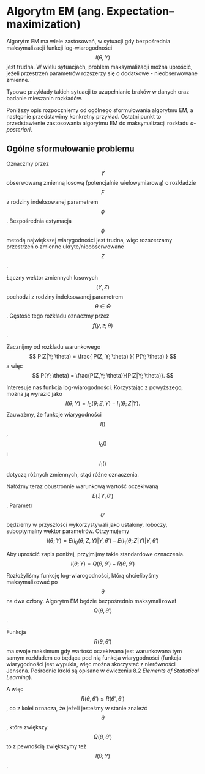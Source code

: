 # Algorytm EM (ang. Expectation–maximization)

Algorytm EM ma wiele zastosowań, w sytuacji gdy bezpośrednia maksymalizacji funkcji log-wiarogodności $$l(\theta, Y)$$ jest trudna. W wielu sytuacjach, problem maksymalizacji można uprościć, jeżeli przestrzeń parametrów rozszerzy się o dodatkowe - nieobserwowane zmienne. 

Typowe przykłady takich sytuacji to uzupełnianie braków w danych oraz badanie mieszanin rozkładów.

Poniższy opis rozpoczniemy od ogólnego sformułowania algorytmu EM, a następnie przedstawimy konkretny przykład. Ostatni punkt to przedstawienie zastosowania algorytmu EM do maksymalizacji rozkładu *a-posteriori*.


## Ogólne sformułowanie problemu

Oznaczmy przez $$Y$$ obserwowaną zmienną losową (potencjalnie wielowymiarową) o rozkładzie $$F$$ z rodziny indeksowanej parametrem $$\phi$$. Bezpośrednia estymacja $$\phi$$ metodą największej wiarygodności jest trudna, więc rozszerzamy przestrzeń o zmienne ukryte/nieobserwowane $$Z$$.

Łączny wektor zmiennych losowych $$(Y, Z)$$ pochodzi z rodziny indeksowanej parametrem $$\theta \in \Theta$$. Gęstość tego rozkładu oznaczmy przez $$f(y, z; \theta)$$.

Zacznijmy od rozkładu warunkowego
$$
P(Z|Y; \theta) = \frac{ P(Z, Y; \theta) }{ P(Y; \theta) }
$$
a więc 
$$
P(Y; \theta) = \frac{P(Z,Y; \theta)}{P(Z|Y; \theta)}.
$$

Interesuje nas funkcja log-wiarogodności. Korzystając z powyższego, można ją wyrazić jako
$$
l(\theta; Y) = l_0(\theta; Z, Y) - l_1(\theta; Z|Y).
$$
Zauważmy, że funkcje wiarygodności $$l()$$, $$l_0()$$ i $$l_1()$$ dotyczą różnych zmiennych, stąd różne oznaczenia.

Nałóżmy teraz obustronnie warunkową wartość oczekiwaną $$E(. | Y, \theta')$$. Parametr $$\theta'$$ będziemy w przyszłości wykorzystywali jako ustalony, roboczy, suboptymalny wektor parametrów. Otrzymujemy 
$$
l(\theta; Y) = E(l_0(\theta; Z, Y) | Y, \theta') - E(l_1(\theta; Z|Y) | Y, \theta')
$$

Aby uprościć zapis poniżej, przyjmijmy takie standardowe oznaczenia.
$$
l(\theta; Y) = Q(\theta, \theta') - R(\theta, \theta')
$$

Rozłożyliśmy funkcję log-wiarogodności, którą chcielibyśmy maksymalizować po $$\theta$$ na dwa człony. Algorytm EM będzie bezpośrednio maksymalizował $$Q(\theta, \theta')$$. 

Funkcja $$R(\theta, \theta')$$ ma swoje maksimum gdy wartość oczekiwana jest warunkowana tym samym rozkładem co będąca pod nią funkcja wiarygodności (funkcja wiarygodności jest wypukła, więc można skorzystać z nierówności Jensena. Pośrednie kroki są opisane w ćwiczeniu 8.2 *Elements of Statistical Learning*). 

A więc 
$$R(\theta, \theta') \leq R(\theta', \theta')$$,
co z kolei oznacza, że jeżeli jesteśmy w stanie znaleźć $$\theta$$, które zwiększy $$Q(\theta, \theta')$$ to z pewnością zwiększymy też $$l(\theta; Y)$$.




